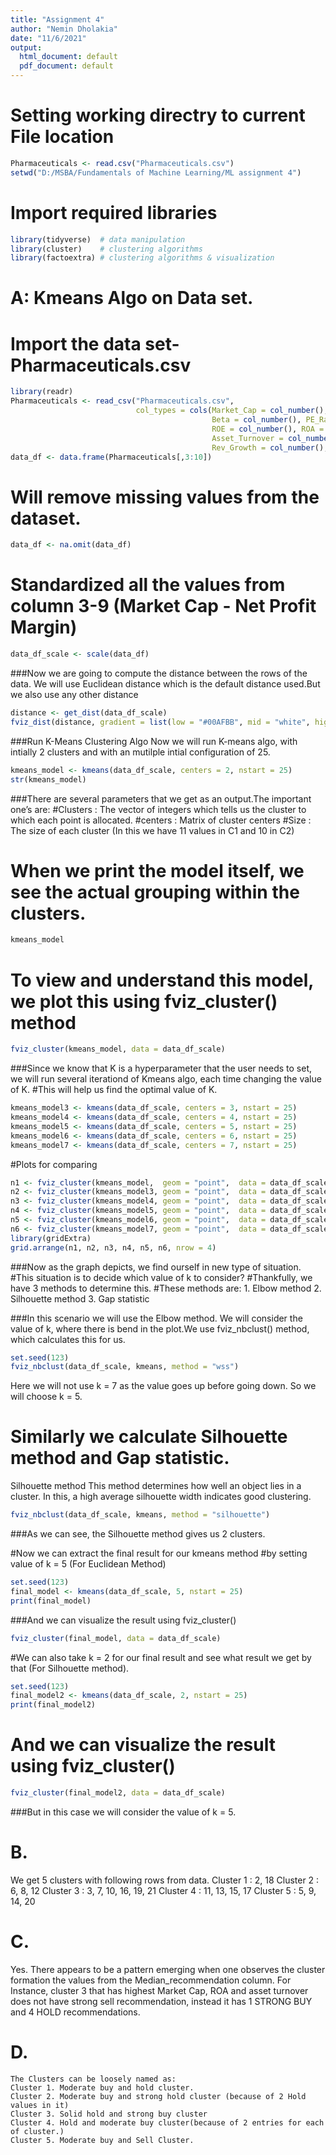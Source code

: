 ---
title: "Assignment 4"
author: "Nemin Dholakia"
date: "11/6/2021"
output:
  html_document: default
  pdf_document: default
---

# Setting working directry to current File location
```{r}
Pharmaceuticals <- read.csv("Pharmaceuticals.csv")
setwd("D:/MSBA/Fundamentals of Machine Learning/ML assignment 4")
```

# Import required libraries

```{r}
library(tidyverse)  # data manipulation
library(cluster)    # clustering algorithms
library(factoextra) # clustering algorithms & visualization
```

# A: Kmeans Algo on Data set.
# Import the data set- Pharmaceuticals.csv

```{r}
library(readr)
Pharmaceuticals <- read_csv("Pharmaceuticals.csv", 
                            col_types = cols(Market_Cap = col_number(), 
                                             Beta = col_number(), PE_Ratio = col_number(), 
                                             ROE = col_number(), ROA = col_number(), 
                                             Asset_Turnover = col_number(), Leverage = col_number(), 
                                             Rev_Growth = col_number(), Net_Profit_Margin = col_number()))
data_df <- data.frame(Pharmaceuticals[,3:10])
```

# Will remove missing values from the dataset.

```{r}
data_df <- na.omit(data_df)
```

# Standardized all the values from column 3-9 (Market Cap - Net Profit Margin)

```{r}
data_df_scale <- scale(data_df)
```

###Now we are going to compute the distance between the rows of the data. We will use Euclidean distance which is the default distance used.But we also use any other distance
```{r}
distance <- get_dist(data_df_scale)
fviz_dist(distance, gradient = list(low = "#00AFBB", mid = "white", high = "#FC4E07"))
```

###Run K-Means Clustering Algo Now we will run K-means algo, with intially 2 clusters and with an mutilple intial configuration of 25.
```{r}
kmeans_model <- kmeans(data_df_scale, centers = 2, nstart = 25)
str(kmeans_model)
```

###There are several parameters that we get as an output.The important one's are:
#Clusters : The vector of integers which tells us the cluster to which each point is allocated.
#centers : Matrix of cluster centers
#Size : The size of each cluster (In this we have 11 values in C1 and 10 in C2)

# When we print the model itself, we see the actual grouping within the clusters.
```{r}
kmeans_model
```


# To view and understand this model, we plot this using fviz_cluster() method
```{r}
fviz_cluster(kmeans_model, data = data_df_scale)
```

###Since we know that K is a hyperparameter that the user needs to set, we will run several iterationd of Kmeans algo, each time changing the value of K.
#This will help us find the optimal value of K.
```{r}
kmeans_model3 <- kmeans(data_df_scale, centers = 3, nstart = 25)
kmeans_model4 <- kmeans(data_df_scale, centers = 4, nstart = 25)
kmeans_model5 <- kmeans(data_df_scale, centers = 5, nstart = 25)
kmeans_model6 <- kmeans(data_df_scale, centers = 6, nstart = 25)
kmeans_model7 <- kmeans(data_df_scale, centers = 7, nstart = 25)
```


#Plots for comparing
```{r}
n1 <- fviz_cluster(kmeans_model,  geom = "point",  data = data_df_scale) + ggtitle("k = 2")
n2 <- fviz_cluster(kmeans_model3, geom = "point",  data = data_df_scale) + ggtitle("k = 3")
n3 <- fviz_cluster(kmeans_model4, geom = "point",  data = data_df_scale) + ggtitle("k = 4")
n4 <- fviz_cluster(kmeans_model5, geom = "point",  data = data_df_scale) + ggtitle("k = 5")
n5 <- fviz_cluster(kmeans_model6, geom = "point",  data = data_df_scale) + ggtitle("k = 6")
n6 <- fviz_cluster(kmeans_model7, geom = "point",  data = data_df_scale) + ggtitle("k = 7")
library(gridExtra)
grid.arrange(n1, n2, n3, n4, n5, n6, nrow = 4)
```


###Now as the graph depicts, we find ourself in new type of situation.
#This situation is to decide which value of k to consider?
#Thankfully, we have 3 methods to determine this.
#These methods are:
1. Elbow method
2. Silhouette method
3. Gap statistic

###In this scenario we will use the Elbow method. We will consider the value of k, where there is bend in the plot.We use fviz_nbclust() method, which calculates this for us.
```{r}
set.seed(123)
fviz_nbclust(data_df_scale, kmeans, method = "wss")
```

Here we will not use k = 7 as the value goes up before going down.
So we will choose k = 5.

# Similarly we calculate Silhouette method and Gap statistic.

Silhouette method
This method determines how well an object lies in a cluster.
In this, a high average silhouette width indicates good clustering.

```{r}
fviz_nbclust(data_df_scale, kmeans, method = "silhouette")
```

###As we can see, the Silhouette method gives us 2 clusters.

#Now we can extract the final result for our kmeans method
#by setting value of k = 5 (For Euclidean Method)
```{r}
set.seed(123)
final_model <- kmeans(data_df_scale, 5, nstart = 25)
print(final_model)
```

###And we can visualize the result using fviz_cluster()
```{r}
fviz_cluster(final_model, data = data_df_scale)
```

#We can also take k = 2 for our final result and see what result we get by that (For Silhouette method).

```{r}
set.seed(123)
final_model2 <- kmeans(data_df_scale, 2, nstart = 25)
print(final_model2)
```
# And we can visualize the result using fviz_cluster()


```{r}
fviz_cluster(final_model2, data = data_df_scale)
```


###But in this case we will consider the value of k = 5.

# B. 
We get 5 clusters with following rows from data.
Cluster 1 : 2, 18 
Cluster 2 : 6, 8, 12 
Cluster 3 : 3, 7, 10, 16, 19, 21 
Cluster 4 : 11, 13, 15, 17 
Cluster 5 : 5, 9, 14, 20 

# C.  
  Yes. There appears to be a pattern emerging when one observes the cluster formation
   the values from the Median_recommendation column.
 For Instance, cluster 3 that has highest Market Cap, ROA and asset turnover does not
 have strong sell recommendation, instead it has 1 STRONG BUY and 4 HOLD recommendations.

# D. 
    The Clusters can be loosely named as:
    Cluster 1. Moderate buy and hold cluster.
    Cluster 2. Moderate buy and strong hold cluster (because of 2 Hold values in it)
    Cluster 3. Solid hold and strong buy cluster
    Cluster 4. Hold and moderate buy cluster(because of 2 entries for each of cluster.)
    Cluster 5. Moderate buy and Sell Cluster.
